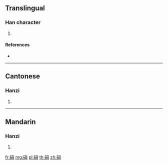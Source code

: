 {{character info/new}}
==Translingual==

===Han character===
{{Han char|rn=112|rad=石|as=05|sn=10|four=17650|canj=MRWYI}}

# {{defn|Han|sort=石05}}

====References====
* {{Han ref|kx=0829.060|dkj=24106|dj=1243.280|hdz=42427.020|uh=782A|ud=30762|bh=D2E4|bd=53988}}

----

==Cantonese==

===Hanzi===
{{yue-hanzi|jyut=[[mou5]]|y=mou5}}

# {{defn|lang=yue|sort=石05}}

----

==Mandarin==

===Hanzi===
{{cmn-hanzi|pin=[[mǔ]] ([[mu3]]), [[zhù]] ([[zhu4]])|wg=mu<sup>3</sup>, chu<sup>4</sup>}}

# {{defn|lang=cmn|sort=石05}}

[[fr:砪]]
[[mg:砪]]
[[pl:砪]]
[[th:砪]]
[[zh:砪]]